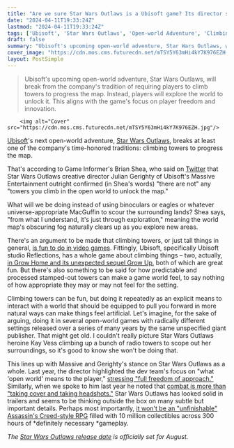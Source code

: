 ```yaml
---
title: "Are we sure Star Wars Outlaws is a Ubisoft game? Its director says there are no map towers to climb out in the open world"
date: "2024-04-11T19:33:24Z"
lastmod: "2024-04-11T19:33:24Z"
tags: ['Ubisoft', 'Star Wars Outlaws', 'Open-world Adventure', 'Climbing Towers', 'Exploration', 'Grow Home', 'Grow Up', 'Kay Vess', 'Radio Towers', 'Star Wars', "Assassin's Creed-style RPG"]
draft: false
summary: "Ubisoft's upcoming open-world adventure, Star Wars Outlaws, will break from the company's tradition of requiring players to climb towers to progress the map. Instead, players will explore the world to unlock it. This aligns with the game's focus on player freedom and innovation."
cover_image: "https://cdn.mos.cms.futurecdn.net/mTSY5Y63mHi4kY7K976EZH.jpg" 
layout: PostSimple
---
```

> Ubisoft's upcoming open-world adventure, Star Wars Outlaws, will break from the company's tradition of requiring players to climb towers to progress the map. Instead, players will explore the world to unlock it. This aligns with the game's focus on player freedom and innovation.


        <img alt="Cover" src="https://cdn.mos.cms.futurecdn.net/mTSY5Y63mHi4kY7K976EZH.jpg"/>
        
[Ubisoft](https://www.gamesradar.com/uk/tag/ubisoft/)'s next open-world adventure, [<u>Star Wars Outlaws</u>](https://www.gamesradar.com/star-wars-outlaws-guide/), breaks at least one of the company's time-honored traditions: climbing towers to progress the map.

That's according to Game Informer's Brian Shea, who said on [<u>Twitter</u>](https://twitter.com/BrianPShea/status/1778454886260101179?t=xnPwsL1GIENOhP__8XX40w&s=19) that Star Wars Outlaws creative director Julian Gerighty of Ubisoft's Massive Entertainment outright confirmed (in Shea's words) "there are not" any "towers you climb in the open world to unlock the map." 

What will we be doing instead of using binoculars or eagles or whatever universe-appropriate MacGuffin to scour the surrounding lands? Shea says, "from what I understand, it's just through exploration," meaning the world map's obscuring fog naturally clears up as you explore new areas.

There's an argument to be made that climbing towers, or just tall things in general, [<u>is fun to do in video games</u>](https://www.gamesradar.com/why-i-love-climbing-towers-video-games/). Fittingly, Ubisoft, specifically Ubisoft studio Reflections, has a whole game about climbing things – two, actually, [<u>in Grow Home and its unexpected sequel Grow Up</u>](https://www.gamesradar.com/grow-home-sequel-grow-up-takes-the-first-games-wobbly-physics-based-platforming-all-the-way-up-to-the-moon/), both of which are great fun. But there's also something to be said for how predictable and processed stamped-out towers can make a game world feel, to say nothing of how appropriate they may or may not feel for the setting. 

Climbing towers can be fun, but doing it repeatedly as an explicit means to interact with a world that should be equipped to pull you forward in more natural ways can make things feel artificial. Let's imagine, for the sake of arguing, doing it in several open-world games with radically different settings released over a series of many years by the same unspecified giant publisher. That might get old. I couldn't really picture Star Wars Outlaws heroine Kay Vess climbing up a bunch of radio towers to scope out her surroundings, so it's good to know she won't be doing that. 

This lines up with Massive and Gerighty's stance on Star Wars Outlaws as a whole. Last year, the director highlighted the dev team's focus on "what 'open world' means to the player," [stressing "full freedom of approach."](https://www.gamesradar.com/star-wars-outlaws-open-world-is-designed-to-offer-full-freedom-of-approach/) Similarly, when we spoke to him last year he noted that [combat is more than "taking cover and taking headshots."](https://www.gamesradar.com/star-wars-outlaws-combat-isnt-just-taking-cover-and-taking-headshots/) Star Wars Outlaws has looked solid in trailers and seems to be thinking outside the box on many subtle but important details. Perhaps most importantly, [<u>it won't be an "unfinishable" Assassin's Creed-style RPG</u>](https://www.gamesradar.com/star-wars-outlaws-director-says-this-wont-be-an-unfinishable-assassins-creed-style-rpg/) filled with 10 million collectibles across 300 hours of *definitely necessary *gameplay. 

*The *[<u><em>Star Wars Outlaws release date</em></u>](https://www.gamesradar.com/star-wars-outlaws-release-date-trailer/)* is officially set for August.*
        
